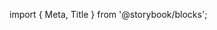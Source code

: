 ﻿import { Meta, Title } from '@storybook/blocks';

<Meta of={GradientStories} />

<Title />

A semitransparent Gradient to be used on top of any component, like Artwork.

## Source

https://github.com/rdkcentral/Lightning-UI-Components/blob/develop/packages/@lightningjs/ui-components/src/components/Gradient/Gradient.js

## Usage

Specify a width and height and overlay to Tiles or other items.

```js
import { Gradient } from '@lightningjs/ui-components';

class Example extends lng.Component {
  static _template() {
    return {
      Gradient: {
        type: Gradient,
        w: 320,
        h: 180
      }
    };
  }
}
```

## API

### Style Properties

| name          | type   | description                             |
| ------------- | ------ | --------------------------------------- |
| gradientColor | number | default color the gradient fades to     |
| gradientTop   | number | default starting color for the gradient |
| radius        | number | default gradient corner radius          |
